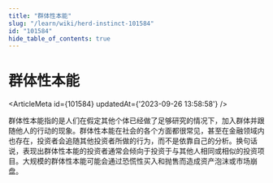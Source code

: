 ```yaml
---
title: "群体性本能"
slug: "/learn/wiki/herd-instinct-101584"
id: "101584"
hide_table_of_contents: true
---
```



# 群体性本能

<ArticleMeta id={101584} updatedAt={'2023-09-26 13:58:58'} />
<div className='border-solid border-b border-t-0 my-4 border-[var(--ifm-color-gray-300)]' />

群体性本能指的是人们在假定其他个体已经做了足够研究的情况下，加入群体并跟随他人的行动的现象。群体性本能在社会的各个方面都很常见，甚至在金融领域内也存在，投资者会追随其他投资者所做的行为，而不是依靠自己的分析。换句话说，表现出群体性本能的投资者通常会倾向于投资于与其他人相同或相似的投资项目。大规模的群体性本能可能会通过恐慌性买入和抛售而造成资产泡沫或市场崩盘。

